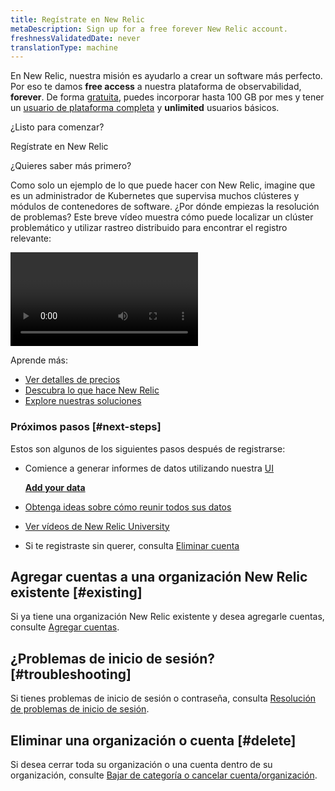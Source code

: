 ```yaml
---
title: Regístrate en New Relic
metaDescription: Sign up for a free forever New Relic account.
freshnessValidatedDate: never
translationType: machine
---
```


En New Relic, nuestra misión es ayudarlo a crear un software más perfecto. Por eso te damos <DoNotTranslate>**free access**</DoNotTranslate> a nuestra plataforma de observabilidad, <DoNotTranslate>**forever**</DoNotTranslate>. De forma [gratuita](/docs/accounts/accounts-billing/new-relic-one-pricing-billing/new-relic-one-pricing-billing/#free), puedes incorporar hasta 100 GB por mes y tener un [usuario de plataforma completa](/docs/accounts/accounts-billing/new-relic-one-user-management/user-type) y <DoNotTranslate>**unlimited**</DoNotTranslate> usuarios básicos.

¿Listo para comenzar?

<ButtonGroup>
  <ButtonLink
    role="button"
    to="https://newrelic.com/signup"
    variant="primary"
  >
    Regístrate en New Relic
  </ButtonLink>
</ButtonGroup>

¿Quieres saber más primero?

Como solo un ejemplo de lo que puede hacer con New Relic, imagine que es un administrador de Kubernetes que supervisa muchos clústeres y módulos de contenedores de software. ¿Por dónde empiezas la resolución de problemas? Este breve vídeo muestra cómo puede localizar un clúster problemático y utilizar rastreo distribuido para encontrar el registro relevante:

<Video
  type="wistia"
  id="hytv3kad74"
/>

Aprende más:

* [Ver detalles de precios](https://newrelic.com/pricing)
* [Descubra lo que hace New Relic](/docs/using-new-relic/welcome-new-relic/get-started/introduction-new-relic#get-started-now)
* [Explore nuestras soluciones](https://newrelic.com/instant-observability/)

### Próximos pasos [#next-steps]

Estos son algunos de los siguientes pasos después de registrarse:

* Comience a generar informes de datos utilizando nuestra [UI](https://one.newrelic.com/launcher/nr1-core.settings)

  <DoNotTranslate>[**Add your data**](https://one.newrelic.com/launcher/nr1-core.settings)</DoNotTranslate>

* [Obtenga ideas sobre cómo reunir todos sus datos](/docs/using-new-relic/welcome-new-relic/get-started/introduction-new-relic/#bring-your-data)

* [Ver vídeos de New Relic University](https://learn.newrelic.com/)

* Si te registraste sin querer, consulta [Eliminar cuenta](/docs/accounts/accounts-billing/account-setup/downgradecancel-account/#cancel-unused-org)

## Agregar cuentas a una organización New Relic existente [#existing]

Si ya tiene una organización New Relic existente y desea agregarle cuentas, consulte [Agregar cuentas](/docs/accounts/accounts-billing/account-structure/add-accounts).

## ¿Problemas de inicio de sesión? [#troubleshooting]

Si tienes problemas de inicio de sesión o contraseña, consulta [Resolución de problemas de inicio de sesión](/docs/accounts/install-new-relic/account-setup/troubleshoot-password-email-address-login-problems).

## Eliminar una organización o cuenta [#delete]

Si desea cerrar toda su organización o una cuenta dentro de su organización, consulte [Bajar de categoría o cancelar cuenta/organización](/docs/accounts/accounts-billing/account-setup/downgradecancel-account/).